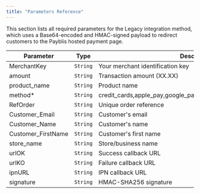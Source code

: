 ```yaml
---
title: "Parameters Reference"
---
```


This section lists all required parameters for the Legacy integration method, which uses a Base64-encoded and HMAC-signed payload to redirect customers to the Payblis hosted payment page.

| **Parameter**      | **Type** | **Description**                                                    | **Required** |
| ------------------ | -------- | ------------------------------------------------------------------ | ------------ |
| MerchantKey        | `String` | Your merchant identification key                                   | Yes          |
| amount             | `String` | Transaction amount (XX.XX)                                         | Yes          |
| product_name       | `String` | Product name                                                       | Yes          |
| method\*           | `String` | credit_cards,apple_pay,google_pay,paypal,revolut,sepa,open_banking | Yes          |
| RefOrder           | `String` | Unique order reference                                             | Yes          |
| Customer_Email     | `String` | Customer's email                                                   | Yes          |
| Customer_Name      | `String` | Customer's name                                                    | Yes          |
| Customer_FirstName | `String` | Customer's first name                                              | Yes          |
| store_name         | `String` | Store/business name                                                | Yes          |
| urlOK              | `String` | Success callback URL                                               | Yes          |
| urlKO              | `String` | Failure callback URL                                               | Yes          |
| ipnURL             | `String` | IPN callback URL                                                   | Yes          |
| signature          | `String` | HMAC-SHA256 signature                                              | Yes          |